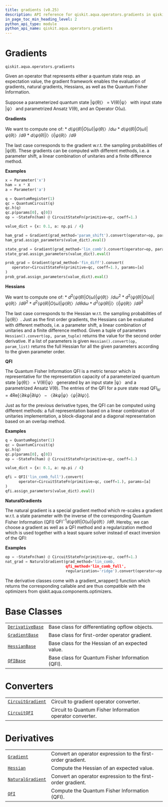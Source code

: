 ```yaml
---
title: gradients (v0.25)
description: API reference for qiskit.aqua.operators.gradients in qiskit v0.25
in_page_toc_min_heading_level: 2
python_api_type: module
python_api_name: qiskit.aqua.operators.gradients
---
```


<span id="module-qiskit.aqua.operators.gradients" />

<span id="qiskit-aqua-operators-gradients" />

<span id="gradients-qiskit-aqua-operators-gradients" />

# Gradients

`qiskit.aqua.operators.gradients`

Given an operator that represents either a quantum state resp. an expectation value, the gradient framework enables the evaluation of gradients, natural gradients, Hessians, as well as the Quantum Fisher Information.

Suppose a parameterized quantum state |ψ(θ)〉 = V(θ)|ψ〉 with input state |ψ〉 and parametrized Ansatz V(θ), and an Operator O(ω).

**Gradients**

We want to compute one of: \* $d⟨ψ(θ)|O(ω)|ψ(θ)〉/ dω$ \* $d⟨ψ(θ)|O(ω)|ψ(θ)〉/ dθ$ \* $d⟨ψ(θ)|i〉⟨i|ψ(θ)〉/ dθ$

The last case corresponds to the gradient w\.r.t. the sampling probabilities of |ψ(θ). These gradients can be computed with different methods, i.e. a parameter shift, a linear combination of unitaries and a finite difference method.

**Examples**

```python
x = Parameter('x')
ham = x * X
a = Parameter('a')

q = QuantumRegister(1)
qc = QuantumCircuit(q)
qc.h(q)
qc.p(params[0], q[0])
op = ~StateFn(ham) @ CircuitStateFn(primitive=qc, coeff=1.)

value_dict = {x: 0.1, a: np.pi / 4}

ham_grad = Gradient(grad_method='param_shift').convert(operator=op, params=[x])
ham_grad.assign_parameters(value_dict).eval()

state_grad = Gradient(grad_method='lin_comb').convert(operator=op, params=[a])
state_grad.assign_parameters(value_dict).eval()

prob_grad = Gradient(grad_method='fin_diff').convert(
   operator=CircuitStateFn(primitive=qc, coeff=1.), params=[a]
)
prob_grad.assign_parameters(value_dict).eval()
```

**Hessians**

We want to compute one of: \* $d^2⟨ψ(θ)|O(ω)|ψ(θ)〉/ dω^2$ \* $d^2⟨ψ(θ)|O(ω)|ψ(θ)〉/ dθ^2$ \* $d^2⟨ψ(θ)|O(ω)|ψ(θ)〉/ dθ dω$ \* $d^2⟨ψ(θ)|i〉⟨i|ψ(θ)〉/ dθ^2$

The last case corresponds to the Hessian w\.r.t. the sampling probabilities of |ψ(θ)〉. Just as the first order gradients, the Hessians can be evaluated with different methods, i.e. a parameter shift, a linear combination of unitaries and a finite difference method. Given a tuple of parameters `Hessian().convert(op, param_tuple)` returns the value for the second order derivative. If a list of parameters is given `Hessian().convert(op, param_list)` returns the full Hessian for all the given parameters according to the given parameter order.

**QFI**

The Quantum Fisher Information QFI is a metric tensor which is representative for the representation capacity of a parameterized quantum state |ψ(θ)〉 = V(θ)|ψ〉 generated by an input state |ψ〉 and a parametrized Ansatz V(θ). The entries of the QFI for a pure state read $\mathrm{QFI}_{kl} = 4 \mathrm{Re}[〈∂kψ|∂lψ〉−〈∂kψ|ψ〉〈ψ|∂lψ〉]$.

Just as for the previous derivative types, the QFI can be computed using different methods: a full representation based on a linear combination of unitaries implementation, a block-diagonal and a diagonal representation based on an overlap method.

**Examples**

```python
q = QuantumRegister(1)
qc = QuantumCircuit(q)
qc.h(q)
qc.p(params[0], q[0])
op = ~StateFn(ham) @ CircuitStateFn(primitive=qc, coeff=1.)

value_dict = {x: 0.1, a: np.pi / 4}

qfi = QFI('lin_comb_full').convert(
      operator=CircuitStateFn(primitive=qc, coeff=1.), params=[a]
)
qfi.assign_parameters(value_dict).eval()
```

**NaturalGradients**

The natural gradient is a special gradient method which re-scales a gradient w\.r.t. a state parameter with the inverse of the corresponding Quantum Fisher Information (QFI) $\mathrm{QFI}^{-1} d⟨ψ(θ)|O(ω)|ψ(θ)〉/ dθ$. Hereby, we can choose a gradient as well as a QFI method and a regularization method which is used together with a least square solver instead of exact inversion of the QFI:

**Examples**

```python
op = ~StateFn(ham) @ CircuitStateFn(primitive=qc, coeff=1.)
nat_grad = NaturalGradient(grad_method='lin_comb,
                           qfi_method='lin_comb_full',
                           regularization='ridge').convert(operator=op, params=params)
```

The derivative classes come with a gradient\_wrapper() function which returns the corresponding callable and are thus compatible with the optimizers from qiskit.aqua.components.optimizers.

# Base Classes

|                                                                                                                     |                                                  |
| ------------------------------------------------------------------------------------------------------------------- | ------------------------------------------------ |
| [`DerivativeBase`](qiskit.aqua.operators.gradients.DerivativeBase "qiskit.aqua.operators.gradients.DerivativeBase") | Base class for differentiating opflow objects.   |
| [`GradientBase`](qiskit.aqua.operators.gradients.GradientBase "qiskit.aqua.operators.gradients.GradientBase")       | Base class for first-order operator gradient.    |
| [`HessianBase`](qiskit.aqua.operators.gradients.HessianBase "qiskit.aqua.operators.gradients.HessianBase")          | Base class for the Hessian of an expected value. |
| [`QFIBase`](qiskit.aqua.operators.gradients.QFIBase "qiskit.aqua.operators.gradients.QFIBase")                      | Base class for Quantum Fisher Information (QFI). |

# Converters

|                                                                                                                        |                                                           |
| ---------------------------------------------------------------------------------------------------------------------- | --------------------------------------------------------- |
| [`CircuitGradient`](qiskit.aqua.operators.gradients.CircuitGradient "qiskit.aqua.operators.gradients.CircuitGradient") | Circuit to gradient operator converter.                   |
| [`CircuitQFI`](qiskit.aqua.operators.gradients.CircuitQFI "qiskit.aqua.operators.gradients.CircuitQFI")                | Circuit to Quantum Fisher Information operator converter. |

# Derivatives

|                                                                                                                        |                                                             |
| ---------------------------------------------------------------------------------------------------------------------- | ----------------------------------------------------------- |
| [`Gradient`](qiskit.aqua.operators.gradients.Gradient "qiskit.aqua.operators.gradients.Gradient")                      | Convert an operator expression to the first-order gradient. |
| [`Hessian`](qiskit.aqua.operators.gradients.Hessian "qiskit.aqua.operators.gradients.Hessian")                         | Compute the Hessian of an expected value.                   |
| [`NaturalGradient`](qiskit.aqua.operators.gradients.NaturalGradient "qiskit.aqua.operators.gradients.NaturalGradient") | Convert an operator expression to the first-order gradient. |
| [`QFI`](qiskit.aqua.operators.gradients.QFI "qiskit.aqua.operators.gradients.QFI")                                     | Compute the Quantum Fisher Information (QFI).               |

